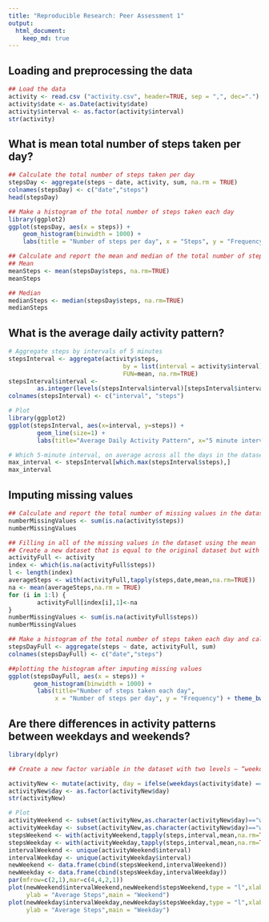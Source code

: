 ```yaml
---
title: "Reproducible Research: Peer Assessment 1"
output: 
  html_document:
    keep_md: true
---
```



## Loading and preprocessing the data

```r
## Load the data
activity <- read.csv ("activity.csv", header=TRUE, sep = ",", dec=".")
activity$date <- as.Date(activity$date)
activity$interval <- as.factor(activity$interval)
str(activity)
```

## What is mean total number of steps taken per day?

```r
## Calculate the total number of steps taken per day
stepsDay <- aggregate(steps ~ date, activity, sum, na.rm = TRUE)
colnames(stepsDay) <- c("date","steps")
head(stepsDay)

## Make a histogram of the total number of steps taken each day
library(ggplot2)
ggplot(stepsDay, aes(x = steps)) +
    geom_histogram(binwidth = 1000) +
    labs(title = "Number of steps per day", x = "Steps", y = "Frequency")

## Calculate and report the mean and median of the total number of steps taken per day
## Mean
meanSteps <- mean(stepsDay$steps, na.rm=TRUE)
meanSteps

## Median
medianSteps <- median(stepsDay$steps, na.rm=TRUE)
medianSteps
```

## What is the average daily activity pattern?

```r
# Aggregate steps by intervals of 5 minutes 
stepsInterval <- aggregate(activity$steps, 
                                by = list(interval = activity$interval),
                                FUN=mean, na.rm=TRUE)
stepsInterval$interval <- 
        as.integer(levels(stepsInterval$interval)[stepsInterval$interval])
colnames(stepsInterval) <- c("interval", "steps")

# Plot
library(ggplot2)
ggplot(stepsInterval, aes(x=interval, y=steps)) +   
        geom_line(size=1) +  
        labs(title="Average Daily Activity Pattern", x="5 minute interval", y="Average number of steps") +  theme_bw()

# Which 5-minute interval, on average across all the days in the dataset, contains the maximum number of steps?
max_interval <- stepsInterval[which.max(stepsInterval$steps),]
max_interval
```

## Imputing missing values

```r
## Calculate and report the total number of missing values in the dataset
numberMissingValues <- sum(is.na(activity$steps))
numberMissingValues

## Filling in all of the missing values in the dataset using the mean
## Create a new dataset that is equal to the original dataset but with the missing data filled in.
activityFull <- activity
index <- which(is.na(activityFull$steps))
l <- length(index)
averageSteps <- with(activityFull,tapply(steps,date,mean,na.rm=TRUE))
na <- mean(averageSteps,na.rm = TRUE)
for (i in 1:l) {
        activityFull[index[i],1]<-na
}
numberMissingValues <- sum(is.na(activityFull$steps))
numberMissingValues

## Make a histogram of the total number of steps taken each day and calculate and report the mean and median total number of steps taken per day
stepsDayFull <- aggregate(steps ~ date, activityFull, sum)
colnames(stepsDayFull) <- c("date","steps")

##plotting the histogram after imputing missing values
ggplot(stepsDayFull, aes(x = steps)) + 
       geom_histogram(binwidth = 1000) + 
        labs(title="Number of steps taken each day", 
             x = "Number of steps per day", y = "Frequency") + theme_bw() 

```


## Are there differences in activity patterns between weekdays and weekends?

```r

library(dplyr)

## Create a new factor variable in the dataset with two levels – “weekday” and “weekend” indicating whether a given date is a weekday or weekend day.

activityNew <- mutate(activity, day = ifelse(weekdays(activity$date) == "Saturday" | weekdays(activity$date) == "Sunday", "weekend", "weekday"))
activityNew$day <- as.factor(activityNew$day)
str(activityNew)

# Plot
activityWeekend <- subset(activityNew,as.character(activityNew$day)=="weekend")
activityWeekday <- subset(activityNew,as.character(activityNew$day)=="weekday")
stepsWeekend <- with(activityWeekend,tapply(steps,interval,mean,na.rm=TRUE))
stepsWeekday <- with(activityWeekday,tapply(steps,interval,mean,na.rm=TRUE))
intervalWeekend <- unique(activityWeekend$interval)
intervalWeekday <- unique(activityWeekday$interval)
newWeekend <- data.frame(cbind(stepsWeekend,intervalWeekend))
newWeekday <- data.frame(cbind(stepsWeekday,intervalWeekday))
par(mfrow=c(2,1),mar=c(4,4,2,1))
plot(newWeekend$intervalWeekend,newWeekend$stepsWeekend,type = "l",xlab = "Intervals",
     ylab = "Average Steps",main = "Weekend")
plot(newWeekday$intervalWeekday,newWeekday$stepsWeekday,type = "l",xlab = "Intervals",
     ylab = "Average Steps",main = "Weekday")

```
